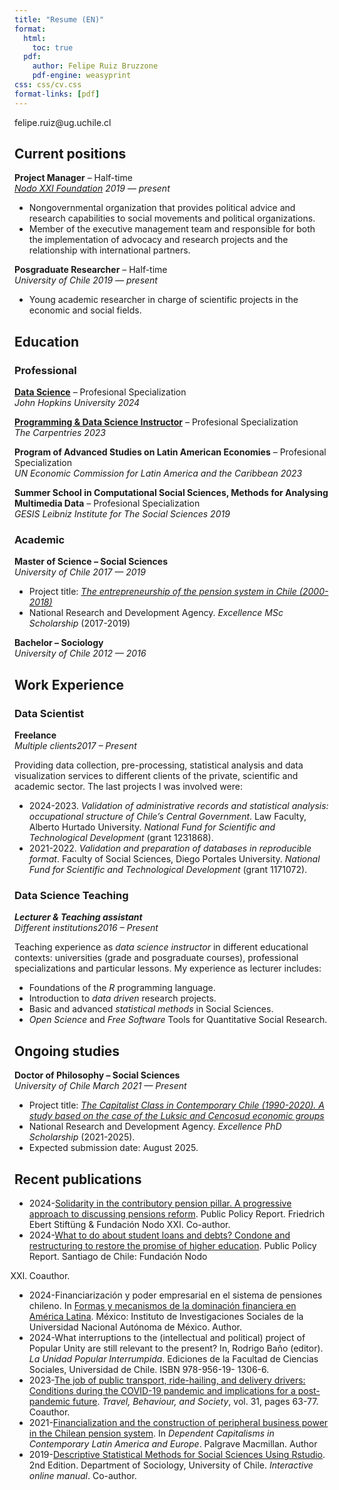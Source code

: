 ```yaml
---
title: "Resume (EN)"
format:
  html:
    toc: true
  pdf:
    author: Felipe Ruiz Bruzzone
    pdf-engine: weasyprint
css: css/cv.css
format-links: [pdf]
---
```


::: {.print-only .contact-block}
felipe.ruiz\@ug.uchile.cl
:::

## Current positions
**Project Manager** -- Half-time <br> *[Nodo XXI Foundation](https://www.nodoxxi.cl/)* [*2019 --- present*]{.cvdate}

-   Nongovernmental organization that provides political advice and research capabilities to social movements and political organizations.
-   Member of the executive management team and responsible for both the implementation of advocacy and research projects and the relationship with international partners.

**Posgraduate Researcher** -- Half-time <br> *University of Chile* [*2019 --- present*]{.cvdate}

-   Young academic researcher in charge of scientific projects in the economic and social fields.

## Education

### Professional
**[Data Science](https://www.coursera.org/account/accomplishments/specialization/L53LGQM762N2)** -- Profesional Specialization <br> *John Hopkins University* [*2024*]{.cvdate}

**[Programming & Data Science Instructor](https://carpentries.org/instructors/)** -- Profesional Specialization <br> *The Carpentries* [*2023*]{.cvdate}

**Program of Advanced Studies on Latin American Economies** -- Profesional Specialization <br> *UN Economic Commission for Latin America and the Caribbean* [*2023*]{.cvdate}

**Summer School in Computational Social Sciences, Methods for Analysing Multimedia Data** -- Profesional Specialization <br> *GESIS Leibniz Institute for The Social Sciences* [*2019*]{.cvdate}

### Academic
**Master of Science -- Social Sciences** <br> *University of Chile* [*2017 --- 2019*]{.cvdate}

- Project title: [*The entrepreneurship of the pension system in Chile (2000-2018)*](https://repositorio.uchile.cl/handle/2250/178848) 
-   National Research and Development Agency. *Excellence MSc Scholarship* (2017-2019)

**Bachelor -- Sociology** <br> *University of Chile* [*2012 --- 2016*]{.cvdate}

## Work Experience

### Data Scientist

**Freelance** <br> *Multiple clients*[*2017 -- Present*]{.cvdate}

Providing data collection, pre-processing, statistical analysis and data visualization services to different clients of the private, scientific and academic sector. The last projects I was involved were:

-   2024-2023. *Validation of administrative records and statistical analysis: occupational structure of Chile’s Central Government*. Law Faculty, Alberto Hurtado University. *National Fund for Scientific and Technological Development* (grant 1231868).
-   2021-2022. *Validation and preparation of databases in reproducible format*.  Faculty of Social Sciences, Diego Portales University. *National Fund for Scientific and Technological Development* (grant 1171072).


### Data Science Teaching

***Lecturer & Teaching assistant***  <br> *Different institutions*[*2016 -- Present*]{.cvdate}

Teaching experience as *data science instructor* in different educational contexts: universities (grade and posgraduate courses), professional specializations and particular lessons. My experience as lecturer includes:

-   Foundations of the *R* programming language.
-   Introduction to *data driven* research projects.
-   Basic and advanced *statistical methods* in Social Sciences.
-   *Open Science* and *Free Software* Tools for Quantitative Social Research.

## Ongoing studies

**Doctor of Philosophy -- Social Sciences** <br> *University of Chile* [*March 2021 --- Present*]{.cvdate}

- Project title: *[The Capitalist Class in Contemporary Chile (1990-2020). A study based on the case of the Luksic and Cencosud economic groups](https://www.researchgate.net/publication/371500552_La_Clase_Capitalista_en_el_Chile_contemporaneo_1990-2020_un_estudio_basado_en_el_caso_de_los_grupos_economicos_Luksic_y_Cencosud_The_Capitalist_Class_in_Contemporary_Chile_1990-2020_A_study_based_on_t)* 
-   National Research and Development Agency. *Excellence PhD Scholarship* (2021-2025).
-   Expected submission date: August 2025.

## Recent publications
- 2024-[Solidarity in the contributory pension pillar. A progressive approach to discussing pensions reform](https://library.fes.de/pdf-files/bueros/chile/21701.pdf). Public Policy Report. Friedrich Ebert Stiftüng & Fundación Nodo XXI. Co-author.
- 2024-[What to do about student loans and debts? Condone and restructuring to restore the promise of higher education](https://www.nodoxxi.cl/portada/2024/nodo-xxi-realiza-un-estudio-sobre-la-eficiencia-del-sistema-de-creditos-en-chile-y-el-impacto-del-proyecto-sobre-fin-al-cae-y-condonacion-de-deudas-estudiantiles/). Public Policy Report. Santiago de Chile: Fundación Nodo
XXI. Coauthor.
- 2024-Financiarización y poder empresarial
en el sistema de pensiones chileno. In [Formas y mecanismos de la dominación financiera en América Latina](https://www.iis.unam.mx/formas-y-mecanismos-de-la-dominacion-financiera-en-america-latina/). México: Instituto de Investigaciones Sociales de la Universidad Nacional Autónoma de México. Author.
- 2024-What interruptions to the (intellectual and political) project of Popular Unity are still
relevant to the present? In, Rodrigo Baño (editor). *La Unidad Popular Interrumpida*.
Ediciones de la Facultad de Ciencias Sociales, Universidad de Chile. ISBN 978-956-19-
1306-6.
- 2023-[The job of public transport, ride-hailing, and delivery drivers: Conditions during the COVID-19 pandemic and implications for a post-pandemic future](https://doi.org/10.1016/j.tbs.2022.11.004). *Travel, Behaviour, and Society*, vol. 31, pages 63-77. Coauthor.
- 2021-[Financialization and the construction of peripheral business power in the Chilean pension system](https://doi.org/10.1007/978-3-030-71315-7). In *Dependent Capitalisms in Contemporary Latin America and Europe*. Palgrave Macmillan. Author
- 2019-[Descriptive Statistical Methods for Social Sciences Using Rstudio](https://bookdown.org/gboccardo/manual-ED-UCH/). 2nd Edition. Department of Sociology, University of Chile. *Interactive online manual*. Co-author.

